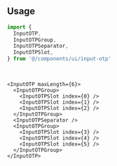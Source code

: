 ```coffeescript file=<rootDir>/src/components/ui/input-otp.tsx title="components/ui/input-otp.tsx"
```

<br />

## Usage

```ts
import {
  InputOTP,
  InputOTPGroup,
  InputOTPSeparator,
  InputOTPSlot,
} from '@/components/ui/input-otp'
```

<br />

```tsx
<InputOTP maxLength={6}>
  <InputOTPGroup>
    <InputOTPSlot index={0} />
    <InputOTPSlot index={1} />
    <InputOTPSlot index={2} />
  </InputOTPGroup>
  <InputOTPSeparator />
  <InputOTPGroup>
    <InputOTPSlot index={3} />
    <InputOTPSlot index={4} />
    <InputOTPSlot index={5} />
  </InputOTPGroup>
</InputOTP>
```